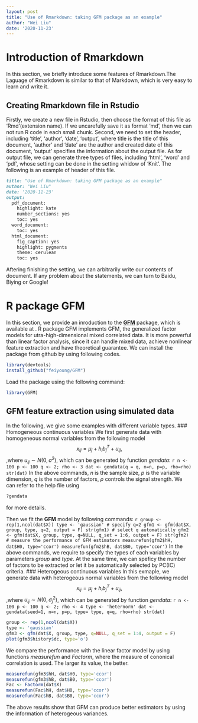 ```yaml
---
layout: post
title: "Use of Rmarkdown: taking GFM package as an example"
author: "Wei Liu"
date: '2020-11-23'
---
```

# Introduction of Rmarkdown

In this section, we briefly introduce some features of Rmarkdown.The Laguage of Rmarkdown is similar to that of Markdown, which is very easy to learn and write it.

## Creating Rmarkdown file in Rstudio
Firstly, we create a new file in Rstudio, then choose the format of this file as 'Rmd'(extension name). If we uncarefully save it as format 'md', then we can not run R code in each small chunk. Second, we need to set the header, including 'title', 'author', 'date', 'output', where title is the title of this document,  'author' and 'date' are the author and created date of this document, 'output' specifies the information about the output file. As for output file, we can generate three types of files, including 'html', 'word' and 'pdf', whose setting can be done in the setting whidow of 'Knit'. The following is an example of header of this file.
```Markdown
title: "Use of Rmarkdown: taking GFM package as an example"
author: "Wei Liu"
date: '2020-11-23'
output:
  pdf_document: 
    highlight: kate
    number_sections: yes
    toc: yes
  word_document:
    toc: yes
  html_document:
    fig_caption: yes
    highlight: pygments
    theme: cerulean
    toc: yes
```
Aftering finishing the setting, we can arbitrarily write our contents of document. If any problem about the statements, we can turn to Baidu, Biying or Google!

# R package GFM
In this section, we provide an inroduction to the **[GFM](https://github.com/feiyoung/RGFM)** package, which is available at \url{https://github.com/feiyoung/RGFM}. R package GFM implements GFM, the generalized factor models for utra-high-dimensional mixed correlated data. It is more powerful than linear factor analysis, since it can handle mixed data, achieve nonlinear feature extraction and have theoretical guarantee.  We can install the package from github by using following codes.
```r
library(devtools)
install_github("feiyoung/GFM")
```
Load the package using the following command:
```r
library(GFM)
```
## GFM feature extraction using simulated data
In the following, we give some examples with different variable types.
###  Homogeneous  continuous variables
We first generate data with homogeneous normal variables  from the following model
$$x_{ij}= \mu_j + h_i b_j^T + u_{ij},$$
  ,where $u_{ij} \sim N(0, \sigma^2)$,  which can be generated by function *gendata*:
  ```r
n <- 100
p <- 100
q <- 2; rho <- 3
dat <- gendata(q = q, n=n, p=p, rho=rho)
str(dat)
```
In the above commands, *n* is the sample size, *p* is the variable dimension, *q* is the number of factors, $\rho$ controls the signal strength. We can refer to the help file using 
```r
?gendata
```
for more details.

Then we fit the **GFM** model by following commands:
  ```r
group <- rep(1,ncol(dat$X))
type <- 'gaussian'
# specify q=2
gfm1 <- gfm(dat$X, group, type, q=2, output = F)
str(gfm1)
# select q automatically
gfm2 <- gfm(dat$X, group, type, q=NULL, q_set = 1:6, output = F)
str(gfm2)
# measure the performance of GFM estimators
measurefun(gfm2$hH, dat$H0, type='ccor')
measurefun(gfm2$hB, dat$B0, type='ccor')
```
In the above commands, we require to specify the types of each variables by parameters *group* and *type*. At the same time, we can speficy the number of factors to be extracted or let it be automatically selected by PC(IC) criteria.
###  Heterogeous  continuous variables
In this exmaple, we generate data with heterogeous normal variables  from the following model
$$x_{ij}= \mu_j + h_i b_j^T + u_{ij},$$
  ,where $u_{ij} \sim N(0, \sigma_j^2)$,  which can be generated by function *gendata*:
  ```r
n <- 100
p <- 100
q <- 2; rho <- 4
type <- 'heternorm'
dat <- gendata(seed=1, n=n, p=p, type= type, q=q, rho=rho)
str(dat)
```
```r
group <- rep(1,ncol(dat$X))
type <- 'gaussian'
gfm3 <- gfm(dat$X, group, type, q=NULL, q_set = 1:4, output = F)
plot(gfm3$history$dc, type='o')
```
We compare the performance with the linear factor model by using functions *measurefun* and *Factorm*, where the measure of cononical correlation is used. The larger its value, the better.
```r
measurefun(gfm3$hH, dat$H0, type='ccor')
measurefun(gfm3$hB, dat$B0, type='ccor')
Fac <- Factorm(dat$X)
measurefun(Fac$hH, dat$H0, type='ccor')
measurefun(Fac$hB, dat$B0, type='ccor')
```
The above results show that GFM can produce better estimators by using the information of heterogeous variances.
